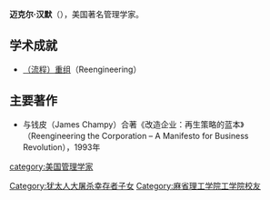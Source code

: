 '''迈克尔·汉默'''（{{lang-en|Michael Hammer}}），美国著名管理学家。

==学术成就==
*[[企业流程再造|（流程）重组]]（Reengineering）
==主要著作==
*与钱皮（James Champy）合著《改造企业：再生策略的蓝本》（Reengineering the Corporation – A Manifesto for Business Revolution），1993年

{{Authority control}}
{{us-bio-stub}}

[[category:美国管理学家|category:美国管理学家]]
[[Category:犹太人大屠杀幸存者子女|Category:犹太人大屠杀幸存者子女]]
[[Category:麻省理工学院工学院校友|Category:麻省理工学院工学院校友]]